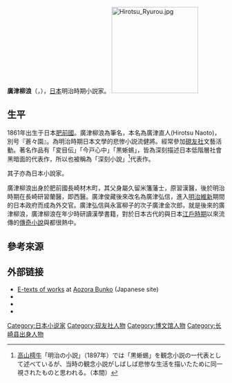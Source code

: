 '''廣津柳浪'''（{{lang-ja|広津 柳浪}}，{{bd|1861年|7月15日|1928年|10月15日}}），[[日本|日本]]明治時期小説家。
[[File:Hirotsu_Ryurou.jpg|200px]]
==生平==
1861年出生于日本[[肥前國|肥前國]]。廣津柳浪為筆名，本名為廣津直人(Hirotsu Naoto)，別号『蒼々園』。為明治時期日本文學的悲惨小説流健將。經常參加[[硯友社|硯友社]]文藝活動。著名作品有「変目伝」「今戸心中」「黒蜥蜴」，皆為深刻描述日本低階層社會黑暗面的代表作，所以也被稱為「深刻小說」<ref>[[高山樗牛|高山樗牛]]「明治の小説」（1897年）では「黒蜥蜴」を観念小説の一代表として述べているが、当時の観念小説がしばしば悲惨な生活を描いたために同一視されたものと思われる。（本間）</ref>代表作。

其子{{link-ja|廣津和郎|広津和郎}}亦為日本小說家。

廣津柳浪出身於肥前國長崎材木町，其父{{link-ja|廣津俊藏|広津俊蔵}}身屬久留米籓藩士，原習漢醫，後於明治時期在長崎研習蘭醫，即西醫。廣津俊藏後來改名為廣津弘信，進入[[明治維新|明治維新]]期間的日本政府而成為外交官。廣津弘信與永富柳子的次子廣津金次郎，就是後來的廣津柳浪，廣津柳浪在年少時研讀漢學書籍，對於日本古代的{{link-ja|軍旅記事|軍記物}}與日本[[江戶時期|江戶時期]]以來流傳的[[傳奇小說|傳奇小說]]與{{link-ja|讀本|読本}}都很熱中。

==參考來源==
<references/>

==外部链接==
{{commonscat}}
* [http://www.aozora.gr.jp/index_pages/person295.html E-texts of works] {{Wayback|url=http://www.aozora.gr.jp/index_pages/person295.html |date=20210331071001 }} at [[Aozora_Bunko|Aozora Bunko]] (Japanese site)
* {{Internet Archive author |sname=Hirotsu Ryurō}}
* {{Librivox author |id=10587}}
* {{Find a Grave|6136018}}

{{Authority control}}
{{DEFAULTSORT:Hirotsu, Ryuro}}
[[Category:日本小说家|Category:日本小说家]]
[[Category:砚友社人物|Category:砚友社人物]]
[[Category:博文馆人物|Category:博文馆人物]]
[[Category:长崎县出身人物|Category:长崎县出身人物]]